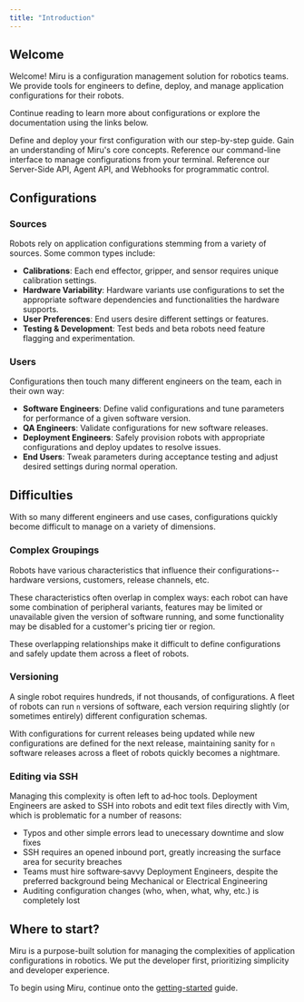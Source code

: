 ```yaml
---
title: "Introduction"
---
```


## Welcome

Welcome\! Miru is a configuration management solution for robotics teams. We provide tools for engineers to define, deploy, and manage application configurations for their robots.

Continue reading to learn more about configurations or explore the documentation using the links below.

<Columns cols={2}>
    <Card
        title="Getting Started"
        icon="rocket"
        href="/docs/home/basics/getting-started/overview"
    >
        Define and deploy your first configuration with our step-by-step guide.
    </Card>
    <Card
        title="Concepts"
        icon="book-open"
        href="/docs/home/basics/concepts"
    >
        Gain an understanding of Miru's core concepts.
    </Card>
</Columns>
<Columns cols={2}>
    <Card
        title="CLI Reference"
        icon="terminal"
        href="/docs/cli-reference/install"
    >
        Reference our command-line interface to manage configurations from your terminal.
    </Card>
    <Card
        title="API Reference"
        icon="server"
        href="/docs/api-reference/server-side/intro"
    >
        Reference our Server-Side API, Agent API, and Webhooks for programmatic control.
    </Card>
</Columns>

## Configurations

### Sources

Robots rely on application configurations stemming from a variety of sources. Some common types include:

- **Calibrations**: Each end effector, gripper, and sensor requires unique calibration settings.
- **Hardware Variability**: Hardware variants use configurations to set the appropriate software dependencies and functionalities the hardware supports.
- **User Preferences**: End users desire different settings or features.
- **Testing & Development**: Test beds and beta robots need feature flagging and experimentation.

### Users 
Configurations then touch many different engineers on the team, each in their own way:

- **Software Engineers**: Define valid configurations and tune parameters for performance of a given software version.
- **QA Engineers**: Validate configurations for new software releases.
- **Deployment Engineers**: Safely provision robots with appropriate configurations and deploy updates to resolve issues.
- **End Users**: Tweak parameters during acceptance testing and adjust desired settings during normal operation.

## Difficulties

With so many different engineers and use cases, configurations quickly become difficult to manage on a variety of dimensions.

### Complex Groupings

Robots have various characteristics that influence their configurations--hardware versions, customers, release channels, etc. 

These characteristics often overlap in complex ways: each robot can have some combination of peripheral variants, features may be limited or unavailable given the version of software running, and some functionality may be disabled for a customer's pricing tier or region.

These overlapping relationships make it difficult to define configurations and safely update them across a fleet of robots.

### Versioning

A single robot requires hundreds, if not thousands, of configurations. A fleet of robots can run `n` versions of software, each version requiring slightly (or sometimes entirely) different configuration schemas.

With configurations for current releases being updated while new configurations are defined for the next release, maintaining sanity for `n` software releases across a fleet of robots quickly becomes a nightmare.

### Editing via SSH

Managing this complexity is often left to ad‑hoc tools. Deployment Engineers are asked to SSH into robots and edit text files directly with Vim, which is problematic for a number of reasons:

- Typos and other simple errors lead to unecessary downtime and slow fixes
- SSH requires an opened inbound port, greatly increasing the surface area for security breaches 
- Teams must hire software‑savvy Deployment Engineers, despite the preferred background being Mechanical or Electrical Engineering
- Auditing configuration changes (who, when, what, why, etc.) is completely lost

## Where to start?

Miru is a purpose-built solution for managing the complexities of application configurations in robotics. We put the developer first, prioritizing simplicity and developer experience.

To begin using Miru, continue onto the [getting-started](/docs/home/basics/getting-started/overview) guide.